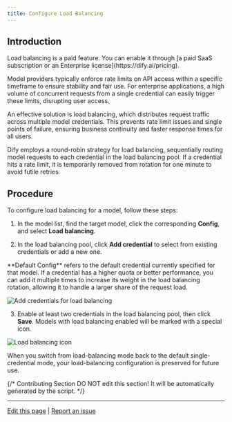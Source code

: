 ```yaml
---
title: Configure Load Balancing
---
```

## Introduction

<Info>
Load balancing is a paid feature. You can enable it through [a paid SaaS subscription or an Enterprise license](https://dify.ai/pricing).
</Info>

Model providers typically enforce rate limits on API access within a specific timeframe to ensure stability and fair use. For enterprise applications, a high volume of concurrent requests from a single credential can easily trigger these limits, disrupting user access.

An effective solution is load balancing, which distributes request traffic across multiple model credentials. This prevents rate limit issues and single points of failure, ensuring business continuity and faster response times for all users.

Dify employs a round-robin strategy for load balancing, sequentially routing model requests to each credential in the load balancing pool. If a credential hits a rate limit, it is temporarily removed from rotation for one minute to avoid futile retries.

## Procedure

To configure load balancing for a model, follow these steps:

1. In the model list, find the target model, click the corresponding **Config**, and select **Load balancing**.

2. In the load balancing pool, click **Add credential** to select from existing credentials or add a new one.

<Info>
**Default Config** refers to the default credential currently specified for that model.
</Info>

<Tip>
If a credential has a higher quota or better performance, you can add it multiple times to increase its weight in the load balancing rotation, allowing it to handle a larger share of the request load.
</Tip>

![Add credentials for load balancing](/images/add_load_balancing_credential.png)

3. Enable at least two credentials in the load balancing pool, then click **Save**. Models with load balancing enabled will be marked with a special icon.

![Load balancing icon](/images/load_balancing_icon.png)

<Info>
When you switch from load-balancing mode back to the default single-credential mode, your load-balancing configuration is preserved for future use.
</Info>

{/*
Contributing Section
DO NOT edit this section!
It will be automatically generated by the script.
*/}

---

[Edit this page](https://github.com/langgenius/dify-docs/edit/main/en/guides/model-configuration/load-balancing.mdx) | [Report an issue](https://github.com/langgenius/dify-docs/issues/new?template=docs.yml)

